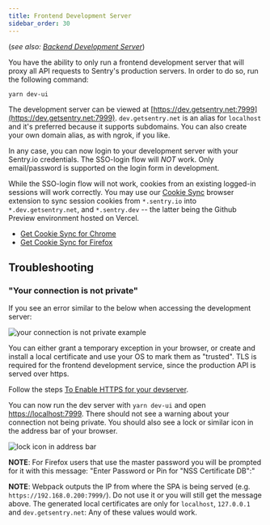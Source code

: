 ```yaml
---
title: Frontend Development Server
sidebar_order: 30
---
```


(*see also: [Backend Development Server](/backend/development-server/)*)

You have the ability to only run a frontend development server that will proxy all API requests to Sentry's production servers. In order to do so, run the following command:

```shell
yarn dev-ui
```

The development server can be viewed at [https://dev.getsentry.net:7999](https://dev.getsentry.net:7999). `dev.getsentry.net` is an alias for `localhost` and it's preferred because it supports subdomains. You can also create your own domain alias, as with ngrok, if you like.

In any case, you can now login to your development server with your Sentry.io credentials. The SSO-login flow will *NOT* work. Only email/password is supported on the login form in development.

While the SSO-login flow will not work, cookies from an existing logged-in sessions will work correctly. You may use our [Cookie Sync](https://github.com/getsentry/cookie-sync) browser extension to sync session cookies from `*.sentry.io` into `*.dev.getsentry.net`, and `*.sentry.dev` -- the latter being the Github Preview environment hosted on Vercel.

- [Get Cookie Sync for Chrome](https://chrome.google.com/webstore/detail/sentry-cookie-sync/kchlmkcdfohlmobgojmipoppgpedhijh)
- [Get Cookie Sync for Firefox](https://addons.mozilla.org/en-US/firefox/addon/sentry-cookie-sync/)

## Troubleshooting

### "Your connection is not private"

If you see an error similar to the below when accessing the development server:

![your connection is not private example](../img/connectionNotPrivate.png)

You can either grant a temporary exception in your browser, or create and install a local certificate and use your OS to mark them as "trusted". TLS is required for the frontend development service, since the production API is served over https.

Follow the steps [To Enable HTTPS for your devserver](/development/environment/#enabling-https).

You can now run the dev server with `yarn dev-ui` and open [https://localhost:7999](https://localhost:7999). There should not see a warning about your connection not being private. You should also see a lock or similar icon in the address bar of your browser.

![lock icon in address bar](../img/addressBarLockIcon.png)

**NOTE**: For Firefox users that use the master password you will be prompted for it with this message: "Enter Password or Pin for "NSS Certificate DB":"

**NOTE**: Webpack outputs the IP from where the SPA is being served (e.g. `https://192.168.0.200:7999/`). Do not use it or you will still get the message above. The generated local certificates are only for `localhost`, `127.0.0.1` and `dev.getsentry.net`: Any of these values would work.
